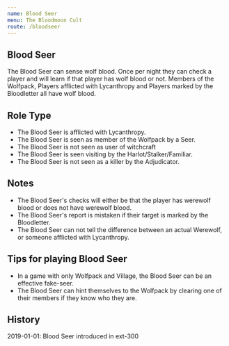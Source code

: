 ```yaml
---
name: Blood Seer
menu: The Bloodmoon Cult
route: /bloodseer
---
```


## Blood Seer

The Blood Seer can sense wolf blood. Once per night they can check a
player and will learn if that player has wolf blood or not. Members of
the Wolfpack, Players afflicted with Lycanthropy and Players marked by
the Bloodletter all have wolf blood.

## Role Type

  - The Blood Seer is afflicted with Lycanthropy.
  - The Blood Seer is seen as member of the Wolfpack by a Seer.
  - The Blood Seer is not seen as user of witchcraft
  - The Blood Seer is seen visiting by the Harlot/Stalker/Familiar.
  - The Blood Seer is not seen as a killer by the Adjudicator.

## Notes

  - The Blood Seer's checks will either be that the player has werewolf
    blood or does not have werewolf blood.
  - The Blood Seer's report is mistaken if their target is marked by the
    Bloodletter.
  - The Blood Seer can not tell the difference between an actual
    Werewolf, or someone afflicted with Lycanthropy.

## Tips for playing Blood Seer

  - In a game with only Wolfpack and Village, the Blood Seer can be an
    effective fake-seer.
  - The Blood Seer can hint themselves to the Wolfpack by clearing one
    of their members if they know who they are.

## History

2019-01-01: Blood Seer introduced in ext-300
